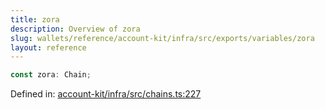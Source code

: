 ```yaml
---
title: zora
description: Overview of zora
slug: wallets/reference/account-kit/infra/src/exports/variables/zora
layout: reference
---
```


```ts
const zora: Chain;
```

Defined in: [account-kit/infra/src/chains.ts:227](https://github.com/alchemyplatform/aa-sdk/blob/49e74eee8606f480b200b4612d00d950da8a8742/account-kit/infra/src/chains.ts#L227)
